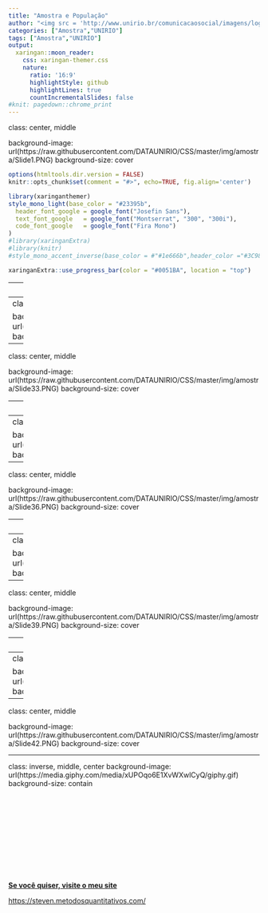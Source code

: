 ```yaml
---
title: "Amostra e População"
author: "<img src = 'http://www.unirio.br/comunicacaosocial/imagens/logos-unirio/LOGOHORIZONTALBRANCA.png' width = '20%'>"
categories: ["Amostra","UNIRIO"]
tags: ["Amostra","UNIRIO"]
output:
  xaringan::moon_reader:
    css: xaringan-themer.css  
    nature:
      ratio: '16:9'
      highlightStyle: github
      highlightLines: true
      countIncrementalSlides: false
#knit: pagedown::chrome_print
---
```

class: center, middle

background-image: url(https://raw.githubusercontent.com/DATAUNIRIO/CSS/master/img/amostra/Slide1.PNG)
background-size: cover

```r
options(htmltools.dir.version = FALSE)
knitr::opts_chunk$set(comment = "#>", echo=TRUE, fig.align='center')

library(xaringanthemer)
style_mono_light(base_color = "#23395b",
  header_font_google = google_font("Josefin Sans"),
  text_font_google   = google_font("Montserrat", "300", "300i"),
  code_font_google   = google_font("Fira Mono")
)
#library(xaringanExtra)
#library(knitr)
#style_mono_accent_inverse(base_color = #"#1e666b",header_color ="#3C989E", #title_slide_background_image ="img/capa.png")
```

```r
xaringanExtra::use_progress_bar(color = "#0051BA", location = "top")
```


---
class: center, middle

background-image: url(https://raw.githubusercontent.com/DATAUNIRIO/CSS/master/img/amostra/Slide31.PNG)
background-size: cover

---
class: center, middle

background-image: url(https://raw.githubusercontent.com/DATAUNIRIO/CSS/master/img/amostra/Slide32.PNG)
background-size: cover

---
class: center, middle

background-image: url(https://raw.githubusercontent.com/DATAUNIRIO/CSS/master/img/amostra/Slide33.PNG)
background-size: cover

---
class: center, middle

background-image: url(https://raw.githubusercontent.com/DATAUNIRIO/CSS/master/img/amostra/Slide34.PNG)
background-size: cover

---
class: center, middle

background-image: url(https://raw.githubusercontent.com/DATAUNIRIO/CSS/master/img/amostra/Slide35.PNG)
background-size: cover

---
class: center, middle

background-image: url(https://raw.githubusercontent.com/DATAUNIRIO/CSS/master/img/amostra/Slide36.PNG)
background-size: cover

---
class: center, middle

background-image: url(https://raw.githubusercontent.com/DATAUNIRIO/CSS/master/img/amostra/Slide37.PNG)
background-size: cover

---
class: center, middle

background-image: url(https://raw.githubusercontent.com/DATAUNIRIO/CSS/master/img/amostra/Slide38.PNG)
background-size: cover

---
class: center, middle

background-image: url(https://raw.githubusercontent.com/DATAUNIRIO/CSS/master/img/amostra/Slide39.PNG)
background-size: cover

---
class: center, middle

background-image: url(https://raw.githubusercontent.com/DATAUNIRIO/CSS/master/img/amostra/Slide40.PNG)
background-size: cover

---
class: center, middle

background-image: url(https://raw.githubusercontent.com/DATAUNIRIO/CSS/master/img/amostra/Slide41.PNG)
background-size: cover

---
class: center, middle

background-image: url(https://raw.githubusercontent.com/DATAUNIRIO/CSS/master/img/amostra/Slide42.PNG)
background-size: cover


---
class: inverse, middle, center
background-image: url(https://media.giphy.com/media/xUPOqo6E1XvWXwlCyQ/giphy.gif)
background-size: contain
<br>
<br>
<br>
<br>
<br>
<br>
<br>
<br>
<br>
<br>
<br>
<br>
**[Se você quiser, visite o meu site](https://steven.metodosquantitativos.com/)**  

[https://steven.metodosquantitativos.com/](https://steven.metodosquantitativos.com/)


